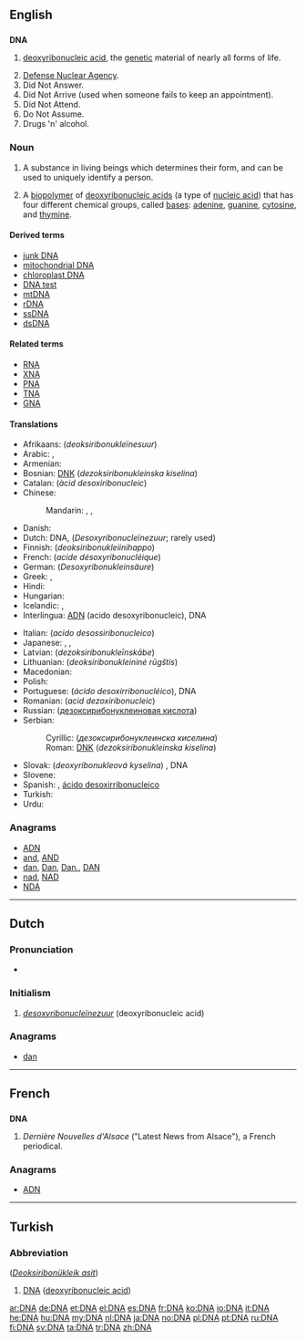 {{also|dna}}
==English==
{{wikipedia}}

==={{initialism}}===
'''DNA'''

# {{genetics}} [[deoxyribonucleic acid]], the [[genetic]] material of nearly all forms of life.
# [[w:Defense Nuclear Agency|Defense Nuclear Agency]].
# Did Not Answer.
# Did Not Arrive (used when someone fails to keep an appointment).
# Did Not Attend.
# Do Not Assume.
# Drugs 'n' alcohol.

===Noun===
{{en-noun|-}}

# A substance  in living beings which determines their form, and can be used to uniquely identify a person.
# {{biochemistry}} A [[biopolymer]] of [[deoxyribonucleic acid]]s (a type of [[nucleic acid]]) that has four different chemical groups, called [[bases]]: [[adenine]], [[guanine]], [[cytosine]], and [[thymine]].

====Derived terms====
* [[junk DNA]]
* [[mitochondrial DNA]]
* [[chloroplast DNA]]
* [[DNA test]]
* [[mtDNA]]
* [[rDNA]]
* [[ssDNA]]
* [[dsDNA]]

====Related terms====
* [[RNA]]
* [[XNA]]
* [[PNA]]
* [[TNA]]
* [[GNA]]

====Translations====
{{trans-top|deoxyribonucleic acid}}
* Afrikaans: {{t|af|DNS}} (''deoksiribonukleïnesuur'')
* Arabic: {{t|ar|دنا|f|tr=dinaa|sc=Arab}}, {{t|ar|الحمض النووي الريبي منقوص الأكسجين|m|sc=Arab}}
* Armenian: {{t-|hy|ԴՆԹ|tr=DNT’}}
* Bosnian: [[DNK#Bosnian|DNK]] (''dezoksiribonukleinska kiselina'') {{f}}
* Catalan: {{t|ca|ADN}} (''àcid desoxiribonucleic'')
* Chinese:
*: Mandarin: {{t|zh|核酸|tr=hésuān|sc=Hani}}, {{t|zh|脫氧核糖核酸|sc=Hani}}, {{t|zh|脱氧核糖核酸|tr=tuōyǎnghé táng hésuān|sc=Hani}}
* Danish: {{t+|da|dna}}
* Dutch: DNA, {{t|nl|DNZ}} (''Desoxyribonucleïnezuur''; rarely used)
* Finnish: {{t|fi|DNA}} (''deoksiribonukleiinihappo'')
* French: {{t|fr|ADN}} (''acide désoxyribonucléique'') {{m}}
* German: {{t|de|DNS}} (''Desoxyribonukleinsäure'') {{f}}
* Greek: {{t|el|ΔΝΟ|tr=DNO|sc=Grek}}, {{t|el|δεοξυριβονουκλεϊκό οξύ|n|tr=deoxyrivonoukleïkó oxý|sc=Grek}}
* Hindi: {{t|hi|डीएनए|tr=ḍī'ēn'ē|sc=Deva}}
* Hungarian: {{t+|hu|DNS}}
* Icelandic: {{t-|is|DNA|n}}, {{qualifier|rare|deoxýríbósakjarnsýra}} {{t|is|DKS|n}}
* Interlingua: [[ADN]] (acido desoxyribonucleic), DNA
{{trans-mid}}
* Italian: {{t|it|ADN}} (''acido desossiribonucleico'') {{m}}
* Japanese: {{t|ja|デオキシリボ核酸|tr=deokishiribo kakusan|sc=Jpan}}, {{t|ja|ＤＮＡ|tr=dī-enu-ē|sc=Jpan}}, {{t|ja|ディー・エヌ・エー|tr=dī-enu-ē|sc=Jpan}}
* Latvian: {{t|lv|DNS}} (''dezoksiribonukleīnskābe'')
* Lithuanian: {{t|lt|DNR}} (''deoksiribonukleininė rūgštis'')
* Macedonian: {{t-|mk|ДНК|f|tr=дезоксирибонуклеинска киселина}}
* Polish: {{t+|pl|DNA}}
* Portuguese: {{t|pt|ADN}} (''ácido desoxirribonucléico''), DNA
* Romanian: {{t|ro|ADN}} (''acid dezoxiribonucleic'') {{m}}
* Russian: {{t|ru|ДНК|f|tr=de-en-ká}} ([[дезоксирибонуклеиновая кислота]]) {{f}}
* Serbian:
*: Cyrillic: {{t|sr|ДНК}} (''дезоксирибонуклеинска киселина'') {{f}}
*: Roman: [[DNK#Serbian|DNK]] (''dezoksiribonukleinska kiselina'') {{f}}
* Slovak: {{t|sk|DNK}} (''deoxyribonukleová kyselina'') {{f}}, DNA {{n}}
* Slovene: {{t|sl|DNK}}
* Spanish: {{t|es|ADN}}, {{qualifier|written out}} [[ácido desoxirribonucleico]] {{m}}
* Turkish: {{t+|tr|DNA}}
* Urdu: {{t|ur|ڈی این اے|tr=ḍī 'ēn 'ē|sc=ur-Arab}}
{{trans-bottom}}

===Anagrams===
* [[ADN#English|ADN]]
* [[and#English|and]], [[AND#English|AND]]
* [[dan#English|dan]], [[Dan#English|Dan]], [[Dan.#English|Dan.]], [[DAN#English|DAN]]
* [[nad#English|nad]], [[NAD#English|NAD]]
* [[NDA#English|NDA]]

----

==Dutch==

===Pronunciation===
* {{audio|Nl-DNA.ogg|Audio}}

===Initialism===
{{head|nl|initialism}}

# ''[[desoxyribonucleïnezuur]]'' (deoxyribonucleic acid)

===Anagrams===
* [[dan#Dutch|dan]]

----

==French==

==={{abbreviation|French}}===
'''DNA'''

# ''Dernière Nouvelles d'Alsace'' ("Latest News from Alsace"), a French periodical.

===Anagrams===
* [[ADN#French|ADN]]

----

==Turkish==

===Abbreviation===
{{head|tr|abbreviation}} (''[[Deoksiribonükleik asit]]'')

# [[#English|DNA]] ([[deoxyribonucleic acid]])

[[ar:DNA]]
[[de:DNA]]
[[et:DNA]]
[[el:DNA]]
[[es:DNA]]
[[fr:DNA]]
[[ko:DNA]]
[[io:DNA]]
[[it:DNA]]
[[he:DNA]]
[[hu:DNA]]
[[my:DNA]]
[[nl:DNA]]
[[ja:DNA]]
[[no:DNA]]
[[pl:DNA]]
[[pt:DNA]]
[[ru:DNA]]
[[fi:DNA]]
[[sv:DNA]]
[[ta:DNA]]
[[tr:DNA]]
[[zh:DNA]]